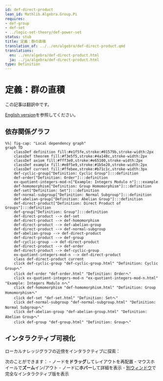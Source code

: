 ```yaml
---
id: def-direct-product
lean_id: Mathlib.Algebra.Group.Pi
requires:
- def-group
- def-set
- ../logic-set-theory/def-power-set
status: stub
title: 定義：群の直積
translation_of: ../../en/algebra/def-direct-product.qmd
translations:
  en: ../en/algebra/def-direct-product.html
  ja: ../ja/algebra/def-direct-product.html
type: Definition
---
```


# 定義：群の直積 {#def-direct-product}

この記事は翻訳中です。

[English version](../../en/algebra/def-direct-product.html)を参照してください。

## 依存関係グラフ

```mermaid
%%| fig-cap: "Local dependency graph"
graph TD
    classDef definition fill:#e1f5fe,stroke:#01579b,stroke-width:2px
    classDef theorem fill:#f3e5f5,stroke:#4a148c,stroke-width:2px
    classDef axiom fill:#fff3e0,stroke:#e65100,stroke-width:2px
    classDef example fill:#e8f5e9,stroke:#1b5e20,stroke-width:2px
    classDef current fill:#ffebee,stroke:#b71c1c,stroke-width:3px
    def-cyclic-group["Definition: Cyclic Group"]:::definition
    def-order["Definition: Order"]:::definition
    ex-quotient-integers-mod-n["Example: Integers Modulo n"]:::example
    def-homomorphism["Definition: Group Homomorphism"]:::definition
    def-set["Definition: Set"]:::definition
    def-normal-subgroup["Definition: Normal Subgroup"]:::definition
    def-abelian-group["Definition: Abelian Group"]:::definition
    def-direct-product["Definition: Direct Product of Groups"]:::definition
    def-group["Definition: Group"]:::definition
    def-direct-product --> def-set
    def-direct-product --> def-homomorphism
    def-direct-product --> def-abelian-group
    def-direct-product --> def-normal-subgroup
    def-abelian-group --> def-direct-product
    def-direct-product --> def-group
    def-cyclic-group --> def-direct-product
    def-direct-product --> def-order
    def-direct-product --> def-cyclic-group
    ex-quotient-integers-mod-n --> def-direct-product
    class def-direct-product current
    click def-cyclic-group "def-cyclic-group.html" "Definition: Cyclic Groupへ"
    click def-order "def-order.html" "Definition: Orderへ"
    click ex-quotient-integers-mod-n "ex-quotient-integers-mod-n.html" "Example: Integers Modulo nへ"
    click def-homomorphism "def-homomorphism.html" "Definition: Group Homomorphismへ"
    click def-set "def-set.html" "Definition: Setへ"
    click def-normal-subgroup "def-normal-subgroup.html" "Definition: Normal Subgroupへ"
    click def-abelian-group "def-abelian-group.html" "Definition: Abelian Groupへ"
    click def-group "def-group.html" "Definition: Groupへ"
```

## インタラクティブ可視化

ローカルナレッジグラフの近傍をインタラクティブに探索：

::: {.graph-viz data-id="def-direct-product" data-width="700" data-height="500"}
:::

次のことができます：
- ノードを**ドラッグ**してレイアウトを再配置
- マウスホイールで**ズーム**イン/アウト
- ノードに**ホバー**して詳細を表示
- [別ウィンドウ](../../output/interactive/def-direct-product.html){target="_blank"}で完全なインタラクティブ版を表示
